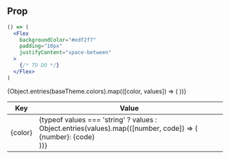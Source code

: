 
<Meta title="Utilities|Colors" />

## Prop
```jsx
() => (
  <Flex
    backgroundColor="#edf2f7"
    padding="10px"
    justifyContent="space-between"
  >
    {/* TO DO */}
  </Flex>
)
```

<table>
  <thead>
    <tr>
      <th>Key</th>
      <th>Value</th>
    </tr>
  </thead>
  <tbody>
    {Object.entries(baseTheme.colors).map(([color, values]) => (
      <tr>
        <td>{color}</td>
        <td>
          {typeof values === 'string' ? values : Object.entries(values).map(([number, code]) => (
            <div>{number}: {code}</div>
          ))}
        </td>
      </tr>
    ))}
  </tbody>
</table>
